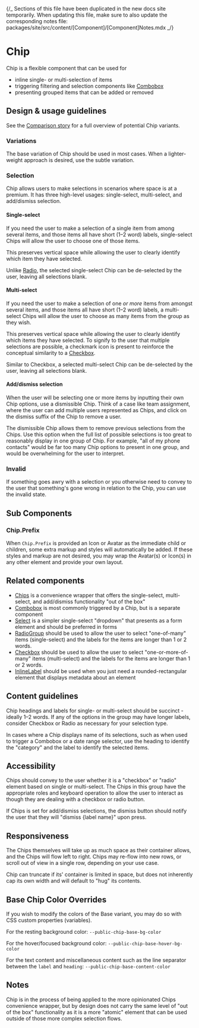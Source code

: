 
{/_ Sections of this file have been duplicated in the new docs site temporarily.
When updating this file, make sure to also update the corresponding notes file:
packages/site/src/content/[Component]/[Component]Notes.mdx _/}

<Meta title="Components/Selections/Chip" />

# Chip

Chip is a flexible component that can be used for

- inline single- or multi-selection of items
- triggering filtering and selection components like
  [Combobox](../?path=/docs/components-selections-combobox--docs)
- presenting grouped items that can be added or removed

<Canvas>
  <Chip label="Gavin Messina">
    <Chip.Prefix>
      <Avatar
        size="small"
        imageUrl="https://images.unsplash.com/photo-1669475535925-a011d7c31d45?q=80&w=1886&auto=format&fit=crop&ixlib=rb-4.0.3&ixid=M3wxMjA3fDB8MHxwaG90by1wYWdlfHx8fGVufDB8fHx8fA%3D%3D"
      />
    </Chip.Prefix>
    <Chip.Suffix>
      <Icon name="cross" size="small" />
    </Chip.Suffix>
  </Chip>
</Canvas>

## Design & usage guidelines

See the
[Comparison story](../?path=/story/components-selections-chip-web-comparisons--all)
for a full overview of potential Chip variants.

### Variations

The base variation of Chip should be used in most cases. When a lighter-weight
approach is desired, use the subtle variation.

<Canvas>
  <Flex template={["shrink", "shrink"]} direction="row" gap="small">
    <Chip label="Base" />
    <Chip label="Subtle" variation="subtle" />
  </Flex>
</Canvas>

### Selection

Chip allows users to make selections in scenarios where space is at a premium.
It has three high-level usages: single-select, multi-select, and add/dismiss
selection.

#### Single-select

If you need the user to make a selection of a single item from among several
items, and those items all have short (1–2 word) labels, single-select Chips
will allow the user to choose one of those items.

This preserves vertical space while allowing the user to clearly identify which
item they have selected.

Unlike [Radio](../?path=/docs/components-forms-and-inputs-radiogroup--docs), the
selected single-select Chip can be de-selected by the user, leaving all
selections blank.

<Canvas>
  <Flex
    template={["shrink", "shrink", "shrink", "shrink"]}
    direction="row"
    gap="small"
  >
    <Chip label="Option 1" variation="subtle" />
    <Chip label="Option 2">
      <Chip.Suffix>
        <Icon name="checkmark" size="small" color="interactiveSubtle" />
      </Chip.Suffix>
    </Chip>
    <Chip label="Option 3" variation="subtle" />
    <Chip label="Option 4" variation="subtle" />
  </Flex>
</Canvas>

#### Multi-select

If you need the user to make a selection of one _or more_ items from amongst
several items, and those items all have short (1–2 word) labels, a multi-select
Chips will allow the user to choose as many items from the group as they wish.

This preserves vertical space while allowing the user to clearly identify which
items they have selected. To signify to the user that multiple selections are
possible, a checkmark icon is present to reinforce the conceptual similarity to
a [Checkbox](../?path=/docs/components-selections-checkbox--docs).

Similar to Checkbox, a selected multi-select Chip can be de-selected by the
user, leaving all selections blank.

<Canvas>
  <Flex
    template={["shrink", "shrink", "shrink", "shrink"]}
    direction="row"
    gap="small"
  >
    <Chip label="Option 1">
      <Chip.Suffix>
        <Icon name="checkmark" size="small" color="interactiveSubtle" />
      </Chip.Suffix>
    </Chip>
    <Chip label="Option 2">
      <Chip.Suffix>
        <Icon name="checkmark" size="small" color="interactiveSubtle" />
      </Chip.Suffix>
    </Chip>
    <Chip label="Option 3" variation="subtle" />
    <Chip label="Option 4">
      <Chip.Suffix>
        <Icon name="checkmark" size="small" color="interactiveSubtle" />
      </Chip.Suffix>
    </Chip>
  </Flex>
</Canvas>

#### Add/dismiss selection

When the user will be selecting one or more items by inputting their own Chip
options, use a dismissible Chip. Think of a case like team assignment, where the
user can add multiple users represented as Chips, and click on the dismiss
suffix of the Chip to remove a user.

The dismissible Chip allows them to remove previous selections from the Chips.
Use this option when the full list of possible selections is too great to
reasonably display in one group of Chip. For example, "all of my phone contacts"
would be far too many Chip options to present in one group, and would be
overwhelming for the user to interpret.

<Canvas>
  <Flex
    template={["shrink", "shrink", "shrink", "shrink", "shrink"]}
    direction="row"
    gap="small"
  >
    <Chip label="Add" variation="subtle">
      <Chip.Suffix>
        <Icon name="add" size="small" color="interactiveSubtle" />
      </Chip.Suffix>
    </Chip>
    <Chip label="Option 1">
      <Chip.Suffix>
        <Icon name="cross" size="small" color="interactiveSubtle" />
      </Chip.Suffix>
    </Chip>
    <Chip label="Option 2">
      <Chip.Suffix>
        <Icon name="cross" size="small" color="interactiveSubtle" />
      </Chip.Suffix>
    </Chip>
    <Chip label="Option 3">
      <Chip.Suffix>
        <Icon name="cross" size="small" color="interactiveSubtle" />
      </Chip.Suffix>
    </Chip>
    <Chip label="Option 4">
      <Chip.Suffix>
        <Icon name="cross" size="small" color="interactiveSubtle" />
      </Chip.Suffix>
    </Chip>
  </Flex>
</Canvas>

### Invalid

If something goes awry with a selection or you otherwise need to convey to the
user that something's gone wrong in relation to the Chip, you can use the
invalid state.

<Canvas>
  <Chip label="Select team" invalid>
    <Chip.Prefix>
      <Icon name="alert" size="small" />
    </Chip.Prefix>
  </Chip>
</Canvas>

## Sub Components

### Chip.Prefix

When `Chip.Prefix` is provided an Icon or Avatar as the immediate child or
children, some extra markup and styles will automatically be added. If these
styles and markup are not desired, you may wrap the Avatar(s) or Icon(s) in any
other element and provide your own layout.

## Related components

- [Chips](../?path=/docs/components-selections-chips--docs) is a convenience
  wrapper that offers the single-select, multi-select, and add/dismiss
  functionality "out of the box"
- [Combobox](../?path=/docs/components-selections-combobox--docs) is most
  commonly triggered by a Chip, but is a separate component
- [Select](../?path=/docs/components-selections-select--docs) is a simpler
  single-select "dropdown" that presents as a form element and should be
  preferred in forms
- [RadioGroup](../?path=/docs/components-forms-and-inputs-radiogroup--docs)
  should be used to allow the user to select "one-of-many" items (single-select)
  and the labels for the items are longer than 1 or 2 words.
- [Checkbox](../?path=/docs/components-selections-checkbox--docs) should be used
  to allow the user to select "one-or-more-of-many" items (multi-select) and the
  labels for the items are longer than 1 or 2 words.
- [InlineLabel](../?path=/docs/components-status-and-feedback-inlinelabel--docs)
  should be used when you just need a rounded-rectangular element that displays
  metadata about an element

## Content guidelines

Chip headings and labels for single- or multi-select should be succinct -
ideally 1–2 words. If any of the options in the group may have longer labels,
consider Checkbox or Radio as necessary for your selection type.

In cases where a Chip displays name of its selections, such as when used to
trigger a Combobox or a date range selector, use the heading to identify the
"category" and the label to identify the selected items.

## Accessibility

Chips should convey to the user whether it is a "checkbox" or "radio" element
based on single or multi-select. The Chips in this group have the appropriate
roles and keyboard operation to allow the user to interact as though they are
dealing with a checkbox or radio button.

If Chips is set for add/dismiss selections, the dismiss button should notify the
user that they will "dismiss \{label name\}" upon press.

## Responsiveness

The Chips themselves will take up as much space as their container allows, and
the Chips will flow left to right. Chips may re-flow into new rows, or scroll
out of view in a single row, depending on your use case.

Chip can truncate if its' container is limited in space, but does not inherently
cap its own width and will default to "hug" its contents.

## Base Chip Color Overrides

If you wish to modify the colors of the Base variant, you may do so with CSS
custom properties (variables).

For the resting background color: `--public-chip-base-bg-color`

For the hover/focused background color: `--public-chip-base-hover-bg-color`

For the text content and miscellaneous content such as the line separator
between the `label` and `heading`: `--public-chip-base-content-color`

## Notes

Chip is in the process of being applied to the more opinionated Chips
convenience wrapper, but by design does not carry the same level of "out of the
box" functionality as it is a more "atomic" element that can be used outside of
those more complex selection flows.

